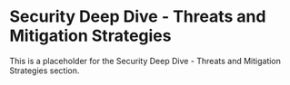# Security Deep Dive - Threats and Mitigation Strategies

This is a placeholder for the Security Deep Dive - Threats and Mitigation Strategies section. 